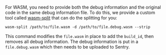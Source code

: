 For WASM, you need to provide both the debug information and the original code
in the same debug information file. To do this, we provide a custom
tool called [wasm-split](https://github.com/getsentry/symbolicator/tree/master/crates/wasm-split)
that can do the splitting for you:

```shell
wasm-split /path/to/file.wasm -d /path/to/file.debug.wasm --strip
```

This command modifies the `file.wasm` in place to add the `build_id`, then removes all
debug information. The debug information is put in a `file.debug.wasm` which
then needs to be uploaded to Sentry.
